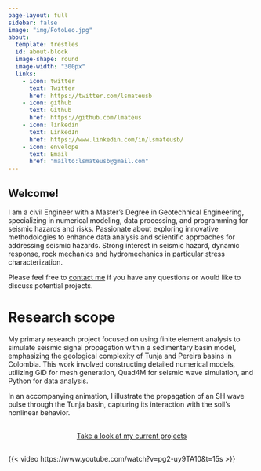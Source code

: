 ---
page-layout: full
sidebar: false
image: "img/FotoLeo.jpg"
about:
  template: trestles
  id: about-block
  image-shape: round
  image-width: "300px"
  links:
    - icon: twitter
      text: Twitter
      href: https://twitter.com/lsmateusb
    - icon: github
      text: Github
      href: https://github.com/lmateus
    - icon: linkedin
      text: LinkedIn
      href: https://www.linkedin.com/in/lsmateusb/
    - icon: envelope
      text: Email
      href: "mailto:lsmateusb@gmail.com"  
---

::: {#about-block}
## Welcome!

I am a civil Engineer with a Master’s Degree in Geotechnical Engineering, specializing in numerical modeling, data processing, and programming for seismic hazards and risks. Passionate about exploring innovative methodologies to enhance data analysis and scientific approaches for addressing seismic hazards. Strong interest in seismic hazard, dynamic response, rock mechanics and hydromechanics in particular stress characterization.  

Please feel free to [contact me](mailto:lsmateusb@gmail.com) if you have any questions or would like to discuss potential projects.

:::


# Research scope

My primary research project focused on using finite element analysis to simulate seismic signal propagation within a sedimentary basin model, emphasizing the geological complexity of Tunja and Pereira basins in Colombia. This work involved constructing detailed numerical models, utilizing GiD for mesh generation, Quad4M for seismic wave simulation, and Python for data analysis. 

In an accompanying animation, I illustrate the propagation of an SH wave pulse through the Tunja basin, capturing its interaction with the soil's nonlinear behavior.

```{=html}
<div  style="margin: 30px; text-align: center;">
<a class="btn btn-primary" href="https://linmaria.github.io/LeonardoMateus/projects/" role="button" target="_blank" style="padding: 15px 30px;">Take a look at my current projects</a>
</div>
```

{{< video https://www.youtube.com/watch?v=pg2-uy9TA10&t=15s >}}



